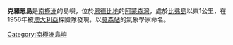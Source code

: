 {{Coord|67|7|S|50|52|E|source:GNIS|display=title}}

'''克羅恩島'''是[[南極洲|南極洲]]的島嶼，位於[[恩德比地|恩德比地]]的[[阿蒙森灣_(南極洲)|阿蒙森灣]]，處於[[比弗島|比弗島]]以東1公里，在1956年被[[澳大利亞|澳大利亞]]探險隊發現，以[[莫森站|莫森站]]的氣象學家命名。

{{Antarctica-geo-stub}}
[[Category:南極洲島嶼|Category:南極洲島嶼]]